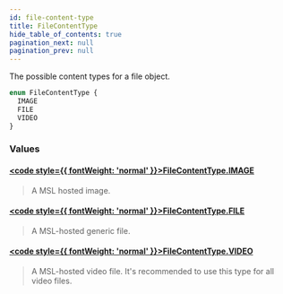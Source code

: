 ```yaml
---
id: file-content-type
title: FileContentType
hide_table_of_contents: true
pagination_next: null
pagination_prev: null
---
```








The possible content types for a file object.

```graphql
enum FileContentType {
  IMAGE
  FILE
  VIDEO
}
```


### Values

#### [<code style={{ fontWeight: 'normal' }}>FileContentType.<b>IMAGE</b></code>](#) 
> A MSL hosted image.
> 

#### [<code style={{ fontWeight: 'normal' }}>FileContentType.<b>FILE</b></code>](#) 
> A MSL-hosted generic file.
> 

#### [<code style={{ fontWeight: 'normal' }}>FileContentType.<b>VIDEO</b></code>](#) 
> A MSL-hosted video file. It's recommended to use this type for all video files.
> 





